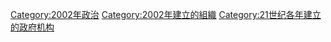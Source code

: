 {{Cat topic in year|topic=建立政府機構|year=2002}}

[[Category:2002年政治|Category:2002年政治]]
[[Category:2002年建立的組織|Category:2002年建立的組織]]
[[Category:21世纪各年建立的政府机构|Category:21世纪各年建立的政府机构]]